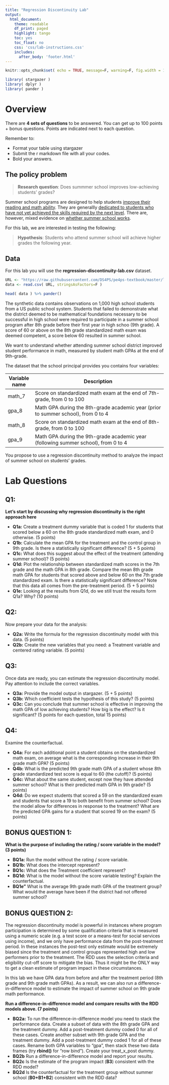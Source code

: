 ```yaml
---
title: "Regression Discontinuity Lab"
output:
  html_document:
    theme: readable
    df_print: paged
    highlight: tango
    toc: yes
    toc_float: no
    css: 'css/lab-instructions.css'
    includes:
      after_body: 'footer.html'
--- 
```





```r
knitr::opts_chunk$set( echo = TRUE, message=F, warning=F, fig.width = 10, fig.pos = 'H' )
```


```r
library( stargazer )
library( dplyr )
library( pander )
```

# Overview 

There are **4 sets of questions** to be answered. You can get up to 100 points + bonus questions. Points are indicated next to each question. 

Remember to:

* Format your table using stargazer 
* Submit the r markdown file with all your codes. 
* Bold your answers.



## The policy problem

> **Research question**: 
> Does summmer school improves low-achieving students' grades?

Summer school programs are designed to help students [improve their reading and math ability](https://www.wallacefoundation.org/knowledge-center/documents/an-analysis-of-the-effects-of-an-academic-summer-program-for-middle-school-students.pdf). They are generallly [dedicated to students who have not yet achieved the skills required by the next level](https://digitalcommons.nl.edu/cgi/viewcontent.cgi?article=1234&context=diss). There are, however, mixed evidence on [whether summer school works](https://www.npr.org/sections/ed/2014/07/07/323659124/what-we-dont-know-about-summer-school). 

For this lab, we are interested in testing the following:

> **Hypothesis**: 
> Students who attend summer school will achieve higher grades the following year. 

## Data

For this lab you will use the **regression-discontinuity-lab.csv** dataset. 

```r
URL <- "https://raw.githubusercontent.com/DS4PS/pe4ps-textbook/master/labs/DATA/regression-discontinuity-lab.csv"
data <- read.csv( URL, stringsAsFactors=F )
```

```r
head( data ) %>% pander()
```

The synthetic data contains observations on 1,000 high school students from a US public school system. Students that failed to demonstrate what the district deemed to be mathematical foundations necessary to be successful in high school were required to participate in a summer school program after 8th grade before their first year in high schoo (9th grade). A score of 60 or above on the 8th grade standardized math exam was deemed competent, a score below 60 resulted in summer school. 

We want to understand whether attending summer school district improved student performance in math, measured by student math GPAs at the end of 9th-grade.

The dataset that the school principal provides you contains four variables: 

 **Variable name   **   | **Description    **                                                                                          
----------------------- | ------------------------------------------------------------------------------------------------------------
math_7              | Score on standardized math exam at the end of 7th-grade, from 0 to 100                                                                     
gpa_8                   | Math GPA during the 8th-grade academic year (prior to summer school), from 0 to 4
math_8              | Score on standardized math exam at the end of 8th-grade, from 0 to 100                                                                     
gpa_9                   | Math GPA during the 9th-grade academic year (following summer school), from 0 to 4

You propose to use a regression discontinuity method to analyze the impact of summer school on students' grades.

# Lab Questions

## Q1: 

**Let's start by discussing why regression discontinuity is the right approach here** 

* **Q1a:** Create a treatment dummy variable that is coded 1 for students that scored below a 60 on the 8th grade standardized math exam, and 0 otherwise. (5 points)
* **Q1b:** Calculate the mean GPA for the treatment and the control group in 9th grade. Is there a statistically significant difference? (5 + 5 points)
* **Q1c:** What does this suggest about the effect of the treatment (attending summer school)? (5 points)
* **Q1d:** Plot the relationship between standardized math scores in the 7th grade and the math GPA in 8th grade. Compare the mean 8th grade math GPA for students that scored above and below 60 on the 7th grade standardized exam. Is there a statistically significant difference? Note that this data all comes from the pre-treatment period. (5 + 5 points)
* **Q1e:** Looking at the results from Q1d, do we still trust the results form Q1a? Why? (10 points)

## Q2: 

Now prepare your data for the analysis:

* **Q2a:** Write the formula for the regression discontinuity model with this data. (5 points)
* **Q2b:** Create the new variables that you need: a Treatment variable and centered rating variable. (5 points)



## Q3: 

Once data are ready, you can estimate the regression discontinuity model. Pay attention to include the correct variables.

* **Q3a:** Provide the model output in stargazer. (5 + 5 points)
* **Q3b:** Which coefficient tests the hypothesis of this study? (5 points)
* **Q3c:** Can you conclude that summer school is effective in improving the math GPA of low achieving students? How big is the effect? Is it significant? (5 points for each question, total 15 points)

## Q4: 

Examine the counterfactual.

* **Q4a:** For each additional point a student obtains on the standardized math exam, on average what is the corresponding increase in their 9th grade math GPA? (5 points)
* **Q4b:** What is the predicted 9th grade math GPA of a student whose 8th grade standardized test score is equal to 60 (the cutoff)? (5 points)
* **Q4c:** What about the same student, except now they have attended summer school? What is their predicted math GPA in 9th grade? (5 points)
* **Q4d:** Do we expect students that scored a 59 on the standardized exam and students that score a 19 to both benefit from summer school? Does the model allow for differences in response to the treatment? What are the predicted GPA gains for a student that scored 19 on the exam? (5 points)

## BONUS QUESTION 1: 

**What is the purpose of including the rating / score variable in the model? (3 points)**

* **BQ1a:** Run the model without the rating / score variable. 
* **BQ1b:** What does the intercept represent? 
* **BQ1c:** What does the Treatment coefficient represent? 
* **BQ1d:** What is the model without the score variable testing? Explain the counterfactual.
* **BQ1e"** What is the average 9th grade math GPA of the treatment group? What would the average have been if the district had not offered summer school? 

## BONUS QUESTION 2:

The regression discontinuity model is powerful in instances where program participation is determined by some qualification criteria that is measured using a numeric scale (e.g. a test score or a means-test for social services using income), and we only have performance data from the post-treatment period. In these instances the post-test only estimate would be extremely biased since the treatment and control groups represented high and low performers prior to the treatment. The RDD uses the selection criteria and eligibility cut-off score to mitigate the bias. Thus it might be the ONLY way to get a clean estimate of program impact in these circumstances. 

In this lab we have GPA data from before and after the treatment period (8th grade and 9th grade math GPAs). As a result, we can also run a difference-in-difference model to estimate the impact of summer school on 9th grade math performance. 

**Run a difference-in-difference model and compare results with the RDD models above. (7 points)**

* **BQ2a:** To run the difference-in-difference model you need to stack the performance data. Create a subset of data with the 8th grade GPA and the treatment dummy. Add a post-treatment dummy coded 0 for all of these cases. Create another subset with 9th grade GPA and the treatment dummy. Add a post-treatment dummy coded 1 for all of these cases. Rename both GPA variables to "gpa", then stack these two data frames (try **rbind()** for "row bind"). Create your treat_x_post dummy.
* **BQ2b** Run a difference-in-difference model and report your results. 
* **BQ2c** Is the estimate of the program impact (**B3**) consistent with the RDD model? 
* **BQ2d** Is the counterfactual for the treatment group without summer school (**B0+B1+B2**) consistent with the RDD data?


```css

```
